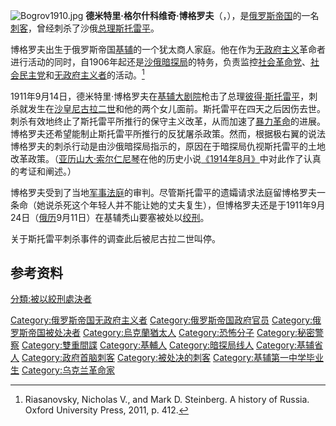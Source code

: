 {{refimprove|time=2014-07-23T04:52:40+00:00}}
[[File:Bogrov1910.jpg|thumb]]
'''德米特里·格尔什科维奇·博格罗夫'''（{{Lang-ru|Дмитрий Григорьевич Богров}}，{{bd|1887年||1911年|9月24日|catIdxz=B}}），是[[俄罗斯帝国|俄罗斯帝国]]的一名[[刺客|刺客]]，曾经刺杀了沙俄[[总理|总理]][[斯托雷平|斯托雷平]]。

博格罗夫出生于俄罗斯帝国[[基辅|基辅]]的一个犹太商人家庭。他在作为[[无政府主义|无政府主义]]革命者进行活动的同时，自1906年起还是[[公共安全与秩序保卫部|沙俄暗探局]]的特务，负责监控[[俄国社会革命党|社会革命党]]、[[俄国社会民主工党|社会民主党]]和[[无政府主义者|无政府主义者]]的活动。<ref>Riasanovsky, Nicholas V., and Mark D. Steinberg. A history of Russia. Oxford University Press, 2011, p. 412.</ref>

1911年9月14日，德米特里·博格罗夫在[[基辅大剧院|基辅大剧院]]枪击了总理[[彼得·斯托雷平|彼得·斯托雷平]]，刺杀就发生在[[沙皇|沙皇]][[尼古拉二世_(俄罗斯)|尼古拉二世]]和他的两个女儿面前。斯托雷平在四天之后因伤去世。刺杀有效地终止了斯托雷平所推行的保守主义改革，从而加速了[[暴力革命|暴力革命]]的进展。博格罗夫还希望能制止斯托雷平所推行的反犹屠杀政策。然而，根据极右翼的说法博格罗夫的刺杀行动是由沙俄暗探局指示的，原因在于暗探局仇视斯托雷平的土地改革政策。（[[亚历山大·索尔仁尼琴|亚历山大·索尔仁尼琴]]在他的历史小说[[《1914年8月》|《1914年8月》]]中对此作了认真的考证和阐述。）

博格罗夫受到了当地[[军事法庭|军事法庭]]的审判。尽管斯托雷平的遗孀请求法庭留博格罗夫一条命（她说杀死这个年轻人并不能让她的丈夫复生），但博格罗夫还是于1911年9月24日（[[俄历|俄历]]9月11日）在基辅秃山要塞被处以[[绞刑|绞刑]]。

关于斯托雷平刺杀事件的调查此后被尼古拉二世叫停。

==参考资料==
{{Reflist}}

{{Authority control}}
[[Category:俄罗斯帝国无政府主义者|Category:俄罗斯帝国无政府主义者]]
[[Category:俄罗斯帝国政府官员|Category:俄罗斯帝国政府官员]]
[[Category:俄罗斯帝国被处决者|Category:俄罗斯帝国被处决者]]
[[Category:烏克蘭猶太人|Category:烏克蘭猶太人]]
[[Category:恐怖分子|Category:恐怖分子]]
[[Category:秘密警察|Category:秘密警察]]
[[Category:雙重間諜|Category:雙重間諜]]
[[Category:基輔人|Category:基輔人]]
[[Category:暗探局线人|Category:暗探局线人]]
[[Category:基辅省人|Category:基辅省人]]
[[Category:政府首脑刺客|Category:政府首脑刺客]]
[[Category:被处决的刺客|Category:被处决的刺客]]
[[Category:基辅第一中学毕业生|Category:基辅第一中学毕业生]]
[[Category:乌克兰革命家|Category:乌克兰革命家]]
[[分類:被以絞刑處決者|分類:被以絞刑處決者]]